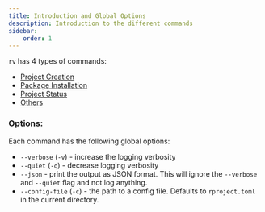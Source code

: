 ```yaml
---
title: Introduction and Global Options
description: Introduction to the different commands
sidebar:
    order: 1
---
```


`rv` has 4 types of commands:
* [Project Creation](/commands/project_creation)
* [Package Installation](/commands/package_installation)
* [Project Status](/commands/project_status)
* [Others](/commands/others)

### Options:
Each command has the following global options:
* `--verbose` (`-v`) - increase the logging verbosity
* `--quiet` (`-q`) - decrease logging verbosity
* `--json` - print the output as JSON format. This will ignore the `--verbose` and `--quiet` flag and not log anything.
* `--config-file` (`-c`) - the path to a config file. Defaults to `rproject.toml` in the current directory.